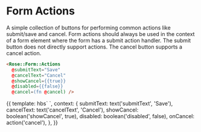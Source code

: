
<Meta title="Rose|Form/Actions" component="Form/Actions" />

# Form Actions

A simple collection of buttons for performing common actions like submit/save
and cancel.  Form actions should always be used in the context of a form element
where the form has a submit action handler.  The submit button does not directly
support actions.  The cancel button supports a cancel action.

```html
<Rose::Form::Actions
  @submitText="Save"
  @cancelText="Cancel"
  @showCancel={{true}}
  @disabled={{false}}
  @cancel=(fn @cancel) />
```

<Preview>
  <Story name="Basic Form Actions">{{
    template: hbs`
      <Rose::Form::Actions
        @submitText={{submitText}}
        @cancelText={{cancelText}}
        @showCancel={{showCancel}}
        @disabled={{disabled}}
        @cancel={{onCancel}} />
    `,
    context: {
      submitText: text('submitText', 'Save'),
      cancelText: text('cancelText', 'Cancel'),
      showCancel: boolean('showCancel', true),
      disabled: boolean('disabled', false),
      onCancel: action('cancel'),
    },
  }}</Story>
</Preview>
